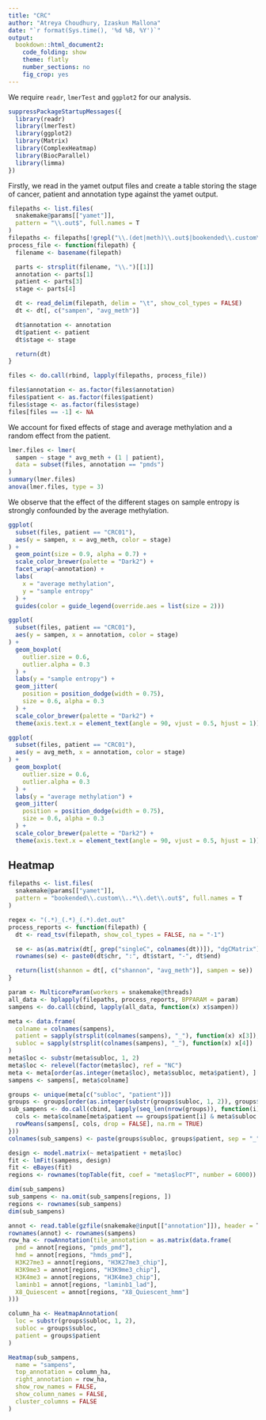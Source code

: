 ```yaml
---
title: "CRC"
author: "Atreya Choudhury, Izaskun Mallona"
date: "`r format(Sys.time(), '%d %B, %Y')`"
output:
  bookdown::html_document2:
    code_folding: show
    theme: flatly
    number_sections: no
    fig_crop: yes
---
```


We require `readr`, `lmerTest` and `ggplot2` for our analysis.
```r
suppressPackageStartupMessages({
  library(readr)
  library(lmerTest)
  library(ggplot2)
  library(Matrix)
  library(ComplexHeatmap)
  library(BiocParallel)
  library(limma)
})
```

Firstly, we read in the yamet output files and create a table storing the stage of cancer, patient and annotation type against the yamet output.
```r
filepaths <- list.files(
  snakemake@params[["yamet"]],
  pattern = "\\.out$", full.names = T
)
filepaths <- filepaths[!grepl("\\.(det|meth)\\.out$|bookended\\.custom\\.", filepaths)]
process_file <- function(filepath) {
  filename <- basename(filepath)

  parts <- strsplit(filename, "\\.")[[1]]
  annotation <- parts[1]
  patient <- parts[3]
  stage <- parts[4]

  dt <- read_delim(filepath, delim = "\t", show_col_types = FALSE)
  dt <- dt[, c("sampen", "avg_meth")]

  dt$annotation <- annotation
  dt$patient <- patient
  dt$stage <- stage

  return(dt)
}

files <- do.call(rbind, lapply(filepaths, process_file))

files$annotation <- as.factor(files$annotation)
files$patient <- as.factor(files$patient)
files$stage <- as.factor(files$stage)
files[files == -1] <- NA
```

We account for fixed effects of stage and average methylation and a random effect from the patient.
```r
lmer.files <- lmer(
  sampen ~ stage * avg_meth + (1 | patient),
  data = subset(files, annotation == "pmds")
)
summary(lmer.files)
anova(lmer.files, type = 3)
```
We observe that the effect of the different stages on sample entropy is strongly confounded by the average methylation.

```r
ggplot(
  subset(files, patient == "CRC01"),
  aes(y = sampen, x = avg_meth, color = stage)
) +
  geom_point(size = 0.9, alpha = 0.7) +
  scale_color_brewer(palette = "Dark2") +
  facet_wrap(~annotation) +
  labs(
    x = "average methylation",
    y = "sample entropy"
  ) +
  guides(color = guide_legend(override.aes = list(size = 2)))

ggplot(
  subset(files, patient == "CRC01"),
  aes(y = sampen, x = annotation, color = stage)
) +
  geom_boxplot(
    outlier.size = 0.6,
    outlier.alpha = 0.3
  ) +
  labs(y = "sample entropy") +
  geom_jitter(
    position = position_dodge(width = 0.75),
    size = 0.6, alpha = 0.3
  ) +
  scale_color_brewer(palette = "Dark2") +
  theme(axis.text.x = element_text(angle = 90, vjust = 0.5, hjust = 1))

ggplot(
  subset(files, patient == "CRC01"),
  aes(y = avg_meth, x = annotation, color = stage)
) +
  geom_boxplot(
    outlier.size = 0.6,
    outlier.alpha = 0.3
  ) +
  labs(y = "average methylation") +
  geom_jitter(
    position = position_dodge(width = 0.75),
    size = 0.6, alpha = 0.3
  ) +
  scale_color_brewer(palette = "Dark2") +
  theme(axis.text.x = element_text(angle = 90, vjust = 0.5, hjust = 1))
```

## Heatmap

```r
filepaths <- list.files(
  snakemake@params[["yamet"]],
  pattern = "bookended\\.custom\\..*\\.det\\.out$", full.names = T
)

regex <- "(.*)_(.*)_(.*).det.out"
process_reports <- function(filepath) {
  dt <- read_tsv(filepath, show_col_types = FALSE, na = "-1")

  se <- as(as.matrix(dt[, grep("singleC", colnames(dt))]), "dgCMatrix")
  rownames(se) <- paste0(dt$chr, ":", dt$start, "-", dt$end)

  return(list(shannon = dt[, c("shannon", "avg_meth")], sampen = se))
}

param <- MulticoreParam(workers = snakemake@threads)
all_data <- bplapply(filepaths, process_reports, BPPARAM = param)
sampens <- do.call(cbind, lapply(all_data, function(x) x$sampen))

meta <- data.frame(
  colname = colnames(sampens),
  patient = sapply(strsplit(colnames(sampens), "_"), function(x) x[3]),
  subloc = sapply(strsplit(colnames(sampens), "_"), function(x) x[4])
)
meta$loc <- substr(meta$subloc, 1, 2)
meta$loc <- relevel(factor(meta$loc), ref = "NC")
meta <- meta[order(as.integer(meta$loc), meta$subloc, meta$patient), ]
sampens <- sampens[, meta$colname]

groups <- unique(meta[c("subloc", "patient")])
groups <- groups[order(as.integer(substr(groups$subloc, 1, 2)), groups$subloc, groups$patient), ]
sub_sampens <- do.call(cbind, lapply(seq_len(nrow(groups)), function(i) {
  cols <- meta$colname[meta$patient == groups$patient[i] & meta$subloc == groups$subloc[i]]
  rowMeans(sampens[, cols, drop = FALSE], na.rm = TRUE)
}))
colnames(sub_sampens) <- paste(groups$subloc, groups$patient, sep = "_")

design <- model.matrix(~ meta$patient + meta$loc)
fit <- lmFit(sampens, design)
fit <- eBayes(fit)
regions <- rownames(topTable(fit, coef = "meta$locPT", number = 6000))

dim(sub_sampens)
sub_sampens <- na.omit(sub_sampens[regions, ])
regions <- rownames(sub_sampens)
dim(sub_sampens)

annot <- read.table(gzfile(snakemake@input[["annotation"]]), header = T)
rownames(annot) <- rownames(sampens)
row_ha <- rowAnnotation(tile_annotation = as.matrix(data.frame(
  pmd = annot[regions, "pmds_pmd"],
  hmd = annot[regions, "hmds_pmd"],
  H3K27me3 = annot[regions, "H3K27me3_chip"],
  H3K9me3 = annot[regions, "H3K9me3_chip"],
  H3K4me3 = annot[regions, "H3K4me3_chip"],
  laminb1 = annot[regions, "laminb1_lad"],
  X8_Quiescent = annot[regions, "X8_Quiescent_hmm"]
)))

column_ha <- HeatmapAnnotation(
  loc = substr(groups$subloc, 1, 2),
  subloc = groups$subloc,
  patient = groups$patient
)

Heatmap(sub_sampens,
  name = "sampens",
  top_annotation = column_ha,
  right_annotation = row_ha,
  show_row_names = FALSE,
  show_column_names = FALSE,
  cluster_columns = FALSE
)
```